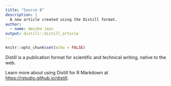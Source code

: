 ```yaml
---
title: "Source B"
description: |
  A new article created using the Distill format.
author:
  - name: Amisha Jain
output: distill::distill_article
---
```


```r
knitr::opts_chunk$set(echo = FALSE)
```

Distill is a publication format for scientific and technical writing, native to the web. 

Learn more about using Distill for R Markdown at <https://rstudio.github.io/distill>.





